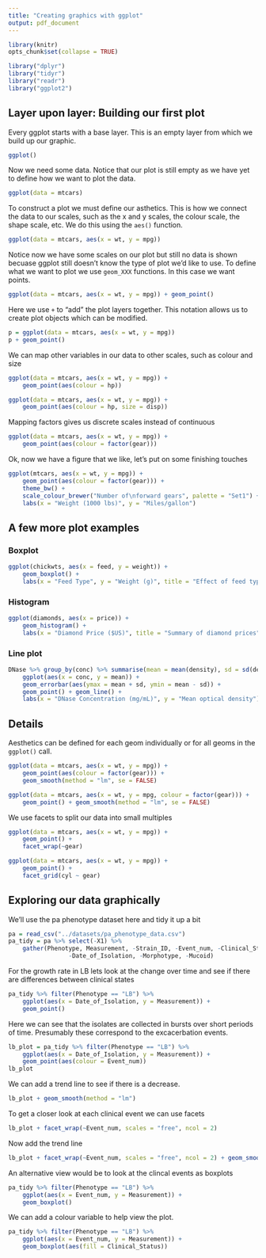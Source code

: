 ```yaml
---
title: "Creating graphics with ggplot"
output: pdf_document
---
```


```r
library(knitr)
opts_chunk$set(collapse = TRUE)
```


```r
library("dplyr")
library("tidyr")
library("readr")
library("ggplot2")
```


## Layer upon layer: Building our first plot

Every ggplot starts with a base layer. This is an empty layer from which we build up our graphic.
```r
ggplot()
```

Now we need some data. Notice that our plot is still empty as we have yet to define how we want to plot the data.
```r
ggplot(data = mtcars)
```

To construct a plot we must define our asthetics.  This is how we connect the data to our scales, such as the x and y scales, the colour scale, the shape scale, etc.  We do this using the `aes()` function.  

```r
ggplot(data = mtcars, aes(x = wt, y = mpg))
```

Notice now we have some scales on our plot but still no data is shown becuase ggplot still doesn't know the type of plot we'd like to use.  To define what we want to plot we use `geom_XXX` functions.  In this case we want points.

```r
ggplot(data = mtcars, aes(x = wt, y = mpg)) + geom_point()
```

Here we use `+` to "add" the plot layers together.  This notation allows us to create plot objects which can be modified.

```r
p = ggplot(data = mtcars, aes(x = wt, y = mpg))
p + geom_point()
```

We can map other variables in our data to other scales, such as colour and size
```r
ggplot(data = mtcars, aes(x = wt, y = mpg)) + 
	geom_point(aes(colour = hp))

ggplot(data = mtcars, aes(x = wt, y = mpg)) + 
	geom_point(aes(colour = hp, size = disp))
```

Mapping factors gives us discrete scales instead of continuous

```r
ggplot(data = mtcars, aes(x = wt, y = mpg)) + 
	geom_point(aes(colour = factor(gear)))
```

Ok, now we have a figure that we like, let's put on some finishing touches

```r
ggplot(mtcars, aes(x = wt, y = mpg)) + 
	geom_point(aes(colour = factor(gear))) +
	theme_bw() +
	scale_colour_brewer("Number of\nforward gears", palette = "Set1") +
	labs(x = "Weight (1000 lbs)", y = "Miles/gallon") 
```

## A few more plot examples

### Boxplot

```r
ggplot(chickwts, aes(x = feed, y = weight)) + 
	geom_boxplot() + 
	labs(x = "Feed Type", y = "Weight (g)", title = "Effect of feed type on chick weight")
```

### Histogram
```r
ggplot(diamonds, aes(x = price)) + 
	geom_histogram() + 
	labs(x = "Diamond Price ($US)", title = "Summary of diamond prices")
```


### Line plot
```r
DNase %>% group_by(conc) %>% summarise(mean = mean(density), sd = sd(density)) %>% 
	ggplot(aes(x = conc, y = mean)) + 
	geom_errorbar(aes(ymax = mean + sd, ymin = mean - sd)) + 
	geom_point() + geom_line() +
	labs(x = "DNase Concentration (mg/mL)", y = "Mean optical density")
```

## Details

Aesthetics can be defined for each geom individually or for all geoms in the `ggplot()` call.

```r
ggplot(data = mtcars, aes(x = wt, y = mpg)) + 
	geom_point(aes(colour = factor(gear))) +
	geom_smooth(method = "lm", se = FALSE)

ggplot(data = mtcars, aes(x = wt, y = mpg, colour = factor(gear))) + 
	geom_point() + geom_smooth(method = "lm", se = FALSE)
```


We use facets to split our data into small multiples

```r
ggplot(data = mtcars, aes(x = wt, y = mpg)) + 
	geom_point() +
	facet_wrap(~gear)

ggplot(data = mtcars, aes(x = wt, y = mpg)) + 
	geom_point() +
	facet_grid(cyl ~ gear)
```

## Exploring our data graphically

We'll use the pa phenotype dataset here and tidy it up a bit
```r
pa = read_csv("../datasets/pa_phenotype_data.csv")
pa_tidy = pa %>% select(-X1) %>% 
	gather(Phenotype, Measurement, -Strain_ID, -Event_num, -Clinical_Status,
				 -Date_of_Isolation, -Morphotype, -Mucoid)
```

For the growth rate in LB lets look at the change over time and see if there are differences between clinical states

```r
pa_tidy %>% filter(Phenotype == "LB") %>% 
	ggplot(aes(x = Date_of_Isolation, y = Measurement)) +
	geom_point()
```

Here we can see that the isolates are collected in bursts over short periods of time.  Presumably these correspond to the excacerbation events.

```r
lb_plot = pa_tidy %>% filter(Phenotype == "LB") %>% 
	ggplot(aes(x = Date_of_Isolation, y = Measurement)) +
	geom_point(aes(colour = Event_num))
lb_plot
```

We can add a trend line to see if there is a decrease.
```r
lb_plot + geom_smooth(method = "lm")
```


To get a closer look at each clinical event we can use facets

```r
lb_plot + facet_wrap(~Event_num, scales = "free", ncol = 2)
```

Now add the trend line
```r
lb_plot + facet_wrap(~Event_num, scales = "free", ncol = 2) + geom_smooth(method = "lm")
```


An alternative view would be to look at the clincal events as boxplots

```r
pa_tidy %>% filter(Phenotype == "LB") %>% 
	ggplot(aes(x = Event_num, y = Measurement)) +
	geom_boxplot()
```

We can add a colour variable to help view the plot.

```r
pa_tidy %>% filter(Phenotype == "LB") %>% 
	ggplot(aes(x = Event_num, y = Measurement)) +
	geom_boxplot(aes(fill = Clinical_Status))
```



